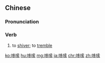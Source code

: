 ==Chinese==
{{zh-forms}}

===Pronunciation===
{{zh-pron
|m=duōsuo
|c=do1 so1
|cat=v
}}

===Verb===
{{zh-verb}}

# to [[shiver]]; to [[tremble]]

{{zh-cat|Intermediate}}

[[ko:哆嗦]]
[[hu:哆嗦]]
[[mg:哆嗦]]
[[ja:哆嗦]]
[[chr:哆嗦]]
[[zh:哆嗦]]